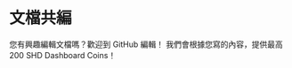 
# 文檔共編
您有興趣編輯文檔嗎？歡迎到 <Link href="https://github.com/SHD-Development/SHD-Cloud-Docs">GitHub</Link> 編輯！
我們會根據您寫的內容，提供最高 200 SHD Dashboard Coins！